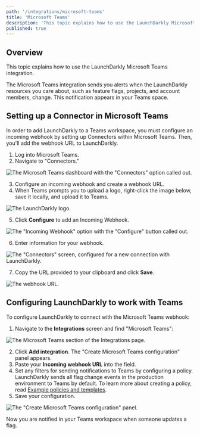 ```yaml
---
path: '/integrations/microsoft-teams'
title: 'Microsoft Teams'
description: 'This topic explains how to use the LaunchDarkly Microsoft Teams integration, which sends alerts to your Teams space when LaunchDarkly resources change.'
published: true
---
```


## Overview

This topic explains how to use the LaunchDarkly Microsoft Teams integration.

The Microsoft Teams integration sends you alerts when the LaunchDarkly resources you care about, such as feature flags, projects, and account members, change. This notification appears in your Teams space.

## Setting up a Connector in Microsoft Teams

In order to add LaunchDarkly to a Teams workspace, you must configure an incoming webhook by setting up Connectors within Microsoft Teams. Then, you'll add the webhook URL to LaunchDarkly.

1. Log into Microsoft Teams.
2. Navigate to "Connectors."

![The Microsoft Teams dashboard with the "Connectors" option called out.](ms-teams-connectors-callout.png)

3. Configure an incoming webhook and create a webhook URL.
4. When Teams prompts you to upload a logo, right-click the image below, save it locally, and upload it to Teams.

![The LaunchDarkly logo.](ms-teams-ld-logo.png)

5. Click **Configure** to add an Incoming Webhook.

![The "Incoming Webhook" option with the "Configure" button called out.](ms-teams-incoming-webhook-callout.png)

6. Enter information for your webhook.

![The "Connectors" screen, configured for a new connection with LaunchDarkly.](ms-teams-webhook-connectors-screen.png)

7. Copy the URL provided to your clipboard and click **Save**.

![The webhook URL.](ms-teams-connectors-url.png)

## Configuring LaunchDarkly to work with Teams

To configure LaunchDarkly to connect with the Microsoft Teams webhook:

1. Navigate to the **Integrations** screen and find "Microsoft Teams":

![The Microsoft Teams section of the Integrations page.](ms-teams-add-integration.png)

2. Click **Add integration**. The "Create Microsoft Teams configuration" panel appears.
2. Paste your **Incoming webhook URL** into the field.
3. Set any filters for sending notifications to Teams by configuring a policy. LaunchDarkly sends all flag change events in the production environment to Teams by default. To learn more about creating a policy, read [Example policies and templates](/home/members/example-policies).
4. Save your configuration.

![The "Create Microsoft Teams configuration" panel.](ms-teams-ld-integration-config.png)

Now you are notified in your Teams workspace when someone updates a flag.

